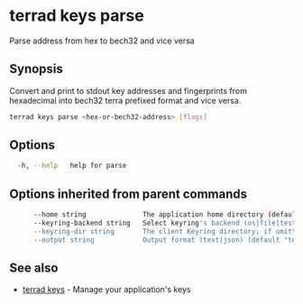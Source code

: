 # terrad keys parse

Parse address from hex to bech32 and vice versa

## Synopsis

Convert and print to stdout key addresses and fingerprints from
hexadecimal into bech32 terra prefixed format and vice versa.


```sh Terrad
terrad keys parse <hex-or-bech32-address> [flags]
```

## Options

```sh Terrad
  -h, --help   help for parse
```

## Options inherited from parent commands

```sh Terrad
      --home string              The application home directory (default "terra")
      --keyring-backend string   Select keyring's backend (os|file|test) (default "os")
      --keyring-dir string       The client Keyring directory; if omitted, the default 'home' directory will be used
      --output string            Output format (text|json) (default "text")
```

## See also

* [terrad keys](terrad_keys.mdx)	 - Manage your application's keys


